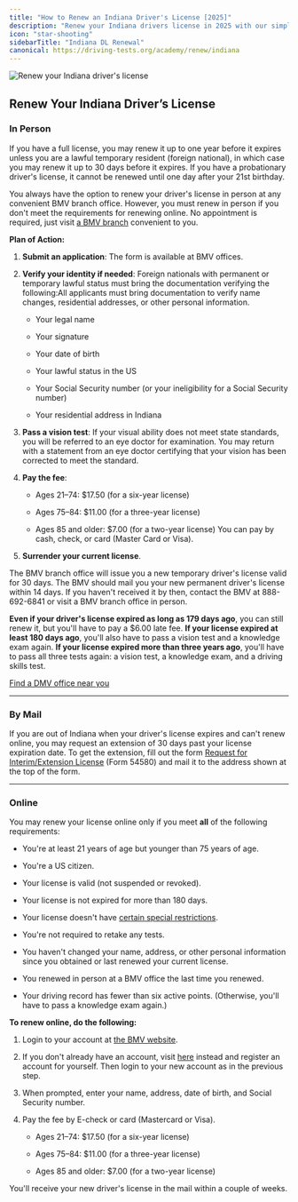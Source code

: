 ```yaml
---
title: "How to Renew an Indiana Driver's License [2025]"
description: "Renew your Indiana drivers license in 2025 with our simple, step-by-step guide. Find all the necessary requirements, forms, fees, and online renewal options to ensure a hassle-free experience. Stay legal and avoid fines - start your renewal process now!"
icon: "star-shooting"
sidebarTitle: "Indiana DL Renewal"
canonical: https://driving-tests.org/academy/renew/indiana
---
```


![Renew your Indiana driver's license](https://driving-tests.org/wp-content/uploads/2024/07/renew-indiana-drivers-license.jpg)

## Renew Your Indiana Driver’s License

### In Person

If you have a full license, you may renew it up to one year before it expires unless you are a lawful temporary resident (foreign national), in which case you may renew it up to 30 days before it expires. If you have a probationary driver's license, it cannot be renewed until one day after your 21st birthday.

You always have the option to renew your driver's license in person at any convenient BMV branch office. However, you must renew in person if you don't meet the requirements for renewing online. No appointment is required, just visit [a BMV branch](https://driving-tests.org/dmv-near-me/indiana-bmv-office-locations/) convenient to you.

**Plan of Action:**

1. **Submit an application**: The form is available at BMV offices.

2. **Verify your identity if needed**: Foreign nationals with permanent or temporary lawful status must bring the documentation verifying the following:All applicants must bring documentation to verify name changes, residential addresses, or other personal information.

   * Your legal name

   * Your signature

   * Your date of birth

   * Your lawful status in the US

   * Your Social Security number (or your ineligibility for a Social Security number)

   * Your residential address in Indiana

3. **Pass a vision test**: If your visual ability does not meet state standards, you will be referred to an eye doctor for examination. You may return with a statement from an eye doctor certifying that your vision has been corrected to meet the standard.

4. **Pay the fee**:

   * Ages 21–74: $17.50 (for a six-year license)

   * Ages 75–84: $11.00 (for a three-year license)

   * Ages 85 and older: $7.00 (for a two-year license)
     You can pay by cash, check, or card (Master Card or Visa).

5. **Surrender your current license**.

The BMV branch office will issue you a new temporary driver's license valid for 30 days. The BMV should mail you your new permanent driver's license within 14 days. If you haven't received it by then, contact the BMV at 888-692-6841 or visit a BMV branch office in person.

**Even if your driver's license expired as long as 179 days ago**, you can still renew it, but you'll have to pay a $6.00 late fee.
**If your license expired at least 180 days ago**, you'll also have to pass a vision test and a knowledge exam again.
**If your license expired more than three years ago**, you'll have to pass all three tests again: a vision test, a knowledge exam, and a driving skills test.

[Find a DMV office near you](https://driving-tests.org/dmv-near-me/)

***

### By Mail

If you are out of Indiana when your driver's license expires and can't renew online, you may request an extension of 30 days past your license expiration date. To get the extension, fill out the form [Request for Interim/Extension License](https://forms.in.gov/Download.aspx?id=9451) (Form 54580) and mail it to the address shown at the top of the form.

***

### Online

You may renew your license online only if you meet **all** of the following requirements:

* You're at least 21 years of age but younger than 75 years of age.

* You're a US citizen.

* Your license is valid (not suspended or revoked).

* Your license is not expired for more than 180 days.

* Your license doesn't have [certain special restrictions](http://www.in.gov/bmv/2566.htm).

* You're not required to retake any tests.

* You haven't changed your name, address, or other personal information since you obtained or last renewed your current license.

* You renewed in person at a BMV office the last time you renewed.

* Your driving record has fewer than six active points. (Otherwise, you'll have to pass a knowledge exam again.)

**To renew online, do the following:**

1. Login to your account at [the BMV website](https://secure.in.gov/BMV/mybmv/Default.aspx).

2. If you don't already have an account, visit [here](https://secure.in.gov/BMV/mybmv/UserRegistration/NewAcct.aspx) instead and register an account for yourself. Then login to your new account as in the previous step.

3. When prompted, enter your name, address, date of birth, and Social Security number.

4. Pay the fee by E-check or card (Mastercard or Visa).

   * Ages 21–74: $17.50 (for a six-year license)

   * Ages 75–84: $11.00 (for a three-year license)

   * Ages 85 and older: $7.00 (for a two-year license)

You'll receive your new driver's license in the mail within a couple of weeks.

<Snippet file="renewal-state-block.mdx" />